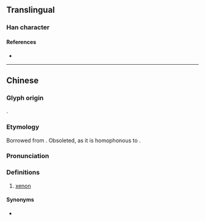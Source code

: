 {{character info/new}}
==Translingual==

===Han character===
{{Han char|rn=84|rad=气|as=06|sn=10|four=80617|canj=ONMCW|ids=⿹气西}}

====References====
* {{Han ref|kx=0599.151|dkj=17062|hdz=32011.090|uh=6C25|ud=27685|bh=D244|bd=53828}}

----

==Chinese==
{{zh-forms}}

===Glyph origin===
{{Han etym}}
{{Han compound|气|c1=s|t1=gas|西|c2=p|ls=psc|no_och2=1}}.

===Etymology===
Borrowed from {{bor|zh|en|xenon|'''xe'''non|notext=1}}. Obsoleted, as it is homophonous to {{zh-l|硒|selenium}}.

===Pronunciation===
{{zh-pron
|m=xī
|c=sai1
|cat=n
}}

===Definitions===
{{zh-hanzi}}

# {{lb|zh|chemistry|obsolete}} [[xenon]]

====Synonyms====
* {{zh-l|氙}}

{{zh-cat|Chemical elements}}